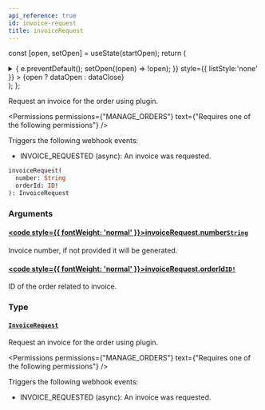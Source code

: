 ```yaml
---
api_reference: true
id: invoice-request
title: invoiceRequest
---
```






const [open, setOpen] = useState(startOpen);
return (
<details {...(open ? { open: true } : {})} className="details" style={{ border:'none', boxShadow:'none', background:'var(--ifm-background-color)' }}>
<summary
onClick={(e) => {
e.preventDefault();
setOpen((open) => !open);
}}
style={{ listStyle:'none' }} >
{open ? dataOpen : dataClose}
</summary>
{open && children}
</details>
);
};

Request an invoice for the order using plugin.


<Permissions permissions={"MANAGE_ORDERS"} text={"Requires one of the following permissions"} />


Triggers the following webhook events:

- INVOICE_REQUESTED (async): An invoice was requested.

```graphql
invoiceRequest(
  number: String
  orderId: ID!
): InvoiceRequest
```

### Arguments

#### [<code style={{ fontWeight: 'normal' }}>invoiceRequest.<b>number</b></code>](#)<Bullet />[`String`](../../../api-reference/miscellaneous/scalars/string.mdx) <Badge class="badge badge--secondary" text="scalar"/> <Badge class="badge badge--secondary" text="miscellaneous"/>

Invoice number, if not provided it will be generated.

#### [<code style={{ fontWeight: 'normal' }}>invoiceRequest.<b>orderId</b></code>](#)<Bullet />[`ID!`](../../../api-reference/miscellaneous/scalars/id.mdx) <Badge class="badge badge--secondary" text="non-null"/> <Badge class="badge badge--secondary" text="scalar"/> <Badge class="badge badge--secondary" text="miscellaneous"/>

ID of the order related to invoice.

### Type

#### [`InvoiceRequest`](../../../api-reference/orders/objects/invoice-request.mdx) <Badge class="badge badge--secondary" text="object"/> <Badge class="badge badge--secondary" text="orders"/>

Request an invoice for the order using plugin.


<Permissions permissions={"MANAGE_ORDERS"} text={"Requires one of the following permissions"} />


Triggers the following webhook events:

- INVOICE_REQUESTED (async): An invoice was requested.

